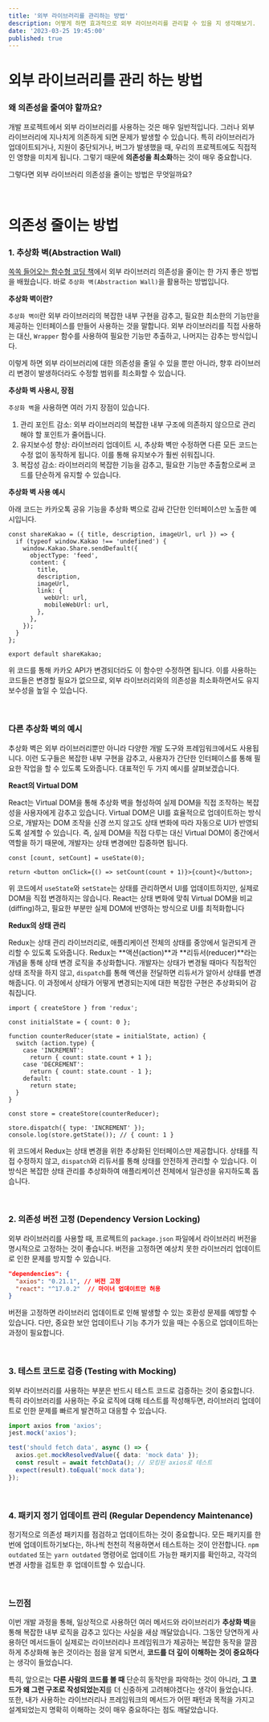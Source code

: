 ```yaml
---
title: '외부 라이브러리를 관리하는 방법'
description: 어떻게 하면 효과적으로 외부 라이브러리를 관리할 수 있을 지 생각해보기.
date: '2023-03-25 19:45:00'
published: true
---
```


# 외부 라이브러리를 관리 하는 방법

### 왜 의존성을 줄여야 할까요?

개발 프로젝트에서 외부 라이브러리를 사용하는 것은 매우 일반적입니다.
그러나 외부 라이브러리에 지나치게 의존하게 되면 문제가 발생할 수 있습니다.
특히 라이브러리가 업데이트되거나, 지원이 중단되거나, 버그가 발생했을 때, 우리의 프로젝트에도 직접적인 영향을 미치게 됩니다.
그렇기 때문에 **의존성을 최소화**하는 것이 매우 중요합니다.

그렇다면 외부 라이브러리 의존성을 줄이는 방법은 무엇일까요?

<br />

# 의존성 줄이는 방법

### 1. 추상화 벽(Abstraction Wall)

[쏙쏙 들어오는 함수형 코딩 책](http://www.yes24.com/Product/Goods/108748841)에서 외부 라이브러리 의존성을 줄이는 한 가지 좋은 방법을 배웠습니다. 바로 `추상화 벽(Abstraction Wall)`을 활용하는 방법입니다.

**추상화 벽이란?**

`추상화 벽이`란 외부 라이브러리의 복잡한 내부 구현을 감추고, 필요한 최소한의 기능만을 제공하는 인터페이스를 만들어 사용하는 것을 말합니다.
외부 라이브러리를 직접 사용하는 대신, `Wrapper` 함수를 사용하여 필요한 기능만 추출하고, 나머지는 감추는 방식입니다.

이렇게 하면 외부 라이브러리에 대한 의존성을 줄일 수 있을 뿐만 아니라, 향후 라이브러리 변경이 발생하더라도 수정할 범위를 최소화할 수 있습니다.

**추상화 벽 사용시, 장점**

`추상화 벽`을 사용하면 여러 가지 장점이 있습니다.

1. 관리 포인트 감소: 외부 라이브러리의 복잡한 내부 구조에 의존하지 않으므로 관리해야 할 포인트가 줄어듭니다.
2. 유지보수성 향상: 라이브러리 업데이트 시, 추상화 벽만 수정하면 다른 모든 코드는 수정 없이 동작하게 됩니다. 이를 통해 유지보수가 훨씬 쉬워집니다.
3. 복잡성 감소: 라이브러리의 복잡한 기능을 감추고, 필요한 기능만 추출함으로써 코드를 단순하게 유지할 수 있습니다.

**추상화 벽 사용 예시**

아래 코드는 카카오톡 공유 기능을 추상화 벽으로 감싸 간단한 인터페이스만 노출한 예시입니다.

```tsx
const shareKakao = ({ title, description, imageUrl, url }) => {
  if (typeof window.Kakao !== 'undefined') {
    window.Kakao.Share.sendDefault({
      objectType: 'feed',
      content: {
        title,
        description,
        imageUrl,
        link: {
          webUrl: url,
          mobileWebUrl: url,
        },
      },
    });
  }
};

export default shareKakao;
```

위 코드를 통해 카카오 API가 변경되더라도 이 함수만 수정하면 됩니다. 이를 사용하는 코드들은 변경할 필요가 없으므로, 외부 라이브러리와의 의존성을 최소화하면서도 유지보수성을 높일 수 있습니다.

<br />

### 다른 추상화 벽의 예시

추상화 벽은 외부 라이브러리뿐만 아니라 다양한 개발 도구와 프레임워크에서도 사용됩니다. 이런 도구들은 복잡한 내부 구현을 감추고, 사용자가 간단한 인터페이스를 통해 필요한 작업을 할 수 있도록 도와줍니다. 대표적인 두 가지 예시를 살펴보겠습니다.

**React의 Virtual DOM**

React는 Virtual DOM을 통해 추상화 벽을 형성하여 실제 DOM을 직접 조작하는 복잡성을 사용자에게 감추고 있습니다.
Virtual DOM은 UI를 효율적으로 업데이트하는 방식으로, 개발자는 DOM 조작을 신경 쓰지 않고도 상태 변화에 따라 자동으로 UI가 반영되도록 설계할 수 있습니다.
즉, 실제 DOM을 직접 다루는 대신 Virtual DOM이 중간에서 역할을 하기 때문에, 개발자는 상태 변경에만 집중하면 됩니다.

```tsx
const [count, setCount] = useState(0);

return <button onClick={() => setCount(count + 1)}>{count}</button>;
```

위 코드에서 `useState`와 `setState`는 상태를 관리하면서 UI를 업데이트하지만, 실제로 DOM을 직접 변경하지는 않습니다.
React는 상태 변화에 맞춰 Virtual DOM을 비교(diffing)하고, 필요한 부분만 실제 DOM에 반영하는 방식으로 UI를 최적화합니다

**Redux의 상태 관리**

Redux는 상태 관리 라이브러리로, 애플리케이션 전체의 상태를 중앙에서 일관되게 관리할 수 있도록 도와줍니다.
Redux는 **액션(action)**과 **리듀서(reducer)**라는 개념을 통해 상태 변경 로직을 추상화합니다.
개발자는 상태가 변경될 때마다 직접적인 상태 조작을 하지 않고, `dispatch`를 통해 액션을 전달하면 리듀서가 알아서 상태를 변경해줍니다.
이 과정에서 상태가 어떻게 변경되는지에 대한 복잡한 구현은 추상화되어 감춰집니다.

```tsx
import { createStore } from 'redux';

const initialState = { count: 0 };

function counterReducer(state = initialState, action) {
  switch (action.type) {
    case 'INCREMENT':
      return { count: state.count + 1 };
    case 'DECREMENT':
      return { count: state.count - 1 };
    default:
      return state;
  }
}

const store = createStore(counterReducer);

store.dispatch({ type: 'INCREMENT' });
console.log(store.getState()); // { count: 1 }
```

위 코드에서 Redux는 상태 변경을 위한 추상화된 인터페이스만 제공합니다. 상태를 직접 수정하지 않고, `dispatch`와 리듀서를 통해 상태를 안전하게 관리할 수 있습니다. 이 방식은 복잡한 상태 관리를 추상화하여 애플리케이션 전체에서 일관성을 유지하도록 돕습니다.

<br />

### 2. 의존성 버전 고정 (Dependency Version Locking)

외부 라이브러리를 사용할 때, 프로젝트의 `package.json` 파일에서 라이브러리 버전을 명시적으로 고정하는 것이 좋습니다. 버전을 고정하면 예상치 못한 라이브러리 업데이트로 인한 문제를 방지할 수 있습니다.

```json
"dependencies": {
  "axios": "0.21.1", // 버전 고정
  "react": "^17.0.2"  // 마이너 업데이트만 허용
}
```

버전을 고정하면 라이브러리 업데이트로 인해 발생할 수 있는 호환성 문제를 예방할 수 있습니다. 다만, 중요한 보안 업데이트나 기능 추가가 있을 때는 수동으로 업데이트하는 과정이 필요합니다.

<br />

### 3. 테스트 코드로 검증 (Testing with Mocking)

외부 라이브러리를 사용하는 부분은 반드시 테스트 코드로 검증하는 것이 중요합니다. 특히 라이브러리를 사용하는 주요 로직에 대해 테스트를 작성해두면, 라이브러리 업데이트로 인한 문제를 빠르게 발견하고 대응할 수 있습니다.

```ts
import axios from 'axios';
jest.mock('axios');

test('should fetch data', async () => {
  axios.get.mockResolvedValue({ data: 'mock data' });
  const result = await fetchData(); // 모킹된 axios로 테스트
  expect(result).toEqual('mock data');
});
```

<br />

### 4. 패키지 정기 업데이트 관리 (Regular Dependency Maintenance)

정기적으로 의존성 패키지를 점검하고 업데이트하는 것이 중요합니다. 모든 패키지를 한 번에 업데이트하기보다는, 하나씩 천천히 적용하면서 테스트하는 것이 안전합니다. `npm outdated` 또는 `yarn outdated` 명령어로 업데이트 가능한 패키지를 확인하고, 각각의 변경 사항을 검토한 후 업데이트할 수 있습니다.

<br />

### 느낀점

이번 개발 과정을 통해, 일상적으로 사용하던 여러 메서드와 라이브러리가 **추상화 벽**을 통해 복잡한 내부 로직을 감추고 있다는 사실을 새삼 깨달았습니다. 그동안 당연하게 사용하던 메서드들이 실제로는 라이브러리나 프레임워크가 제공하는 복잡한 동작을 깔끔하게 추상화해 놓은 것이라는 점을 알게 되면서, **코드를 더 깊이 이해하는 것이 중요하다**는 생각이 들었습니다.

특히, 앞으로는 **다른 사람의 코드를 볼 때** 단순히 동작만을 파악하는 것이 아니라, **그 코드가 왜 그런 구조로 작성되었는지**를 더 신중하게 고려해야겠다는 생각이 들었습니다. 또한, 내가 사용하는 라이브러리나 프레임워크의 메서드가 어떤 패턴과 목적을 가지고 설계되었는지 명확히 이해하는 것이 매우 중요하다는 점도 깨달았습니다.
